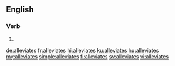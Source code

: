 ==English==

===Verb===
{{head|en|verb form}}

# {{en-third-person singular of|alleviate}}

[[de:alleviates]]
[[fr:alleviates]]
[[hi:alleviates]]
[[ku:alleviates]]
[[hu:alleviates]]
[[my:alleviates]]
[[simple:alleviates]]
[[fi:alleviates]]
[[sv:alleviates]]
[[vi:alleviates]]